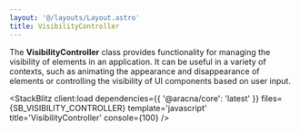 ```yaml
---
layout: '@/layouts/Layout.astro'
title: VisibilityController
---
```



The **VisibilityController** class provides functionality for managing the visibility of elements in an application. It can be useful in a variety of contexts, such as animating the appearance and disappearance of elements or controlling the visibility of UI components based on user input.

<StackBlitz
  client:load
  dependencies={{ '@aracna/core': 'latest' }}
  files={SB_VISIBILITY_CONTROLLER}
  template='javascript'
  title='VisibilityController'
  console={100}
/>
